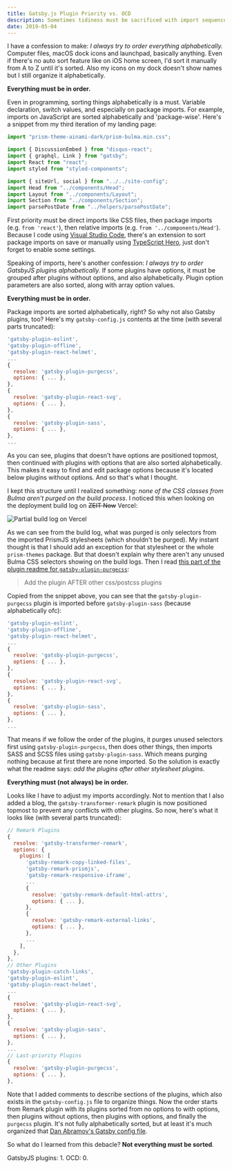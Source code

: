 ```yaml
---
title: Gatsby.js Plugin Priority vs. OCD
description: Sometimes tidiness must be sacrificed with import sequences
date: 2019-05-04
---
```


I have a confession to make: _I always try to order everything alphabetically._ Computer files, macOS dock icons and launchpad, basically anything. Even if there's no auto sort feature like on iOS home screen, I'd sort it manually from A to Z until it's sorted. Also my icons on my dock doesn't show names but I still organize it alphabetically.

**Everything must be in order.**

Even in programming, sorting things alphabetically is a must. Variable declaration, switch values, and especially on package imports. For example, imports on JavaScript are sorted alphabetically and 'package-wise'. Here's a snippet from my third iteration of my landing page:

```js
import "prism-theme-ainami-dark/prism-bulma.min.css";

import { DiscussionEmbed } from "disqus-react";
import { graphql, Link } from "gatsby";
import React from "react";
import styled from "styled-components";

import { siteUrl, social } from "../../site-config";
import Head from "../components/Head";
import Layout from "../components/Layout";
import Section from "../components/Section";
import parsePostDate from "../helpers/parsePostDate";
```

First priority must be direct imports like CSS files, then package imports (e.g. `from 'react'`), then relative imports (e.g. `from '../components/Head'`). Because I code using [Visual Studio Code](https://code.visualstudio.com), there's an extension to sort package imports on save or manually using [TypeScript Hero](https://marketplace.visualstudio.com/items?itemName=rbbit.typescript-hero), just don't forget to enable some settings.

Speaking of imports, here's another confession: _I always try to order GatsbyJS plugins alphabetically._ If some plugins have options, it must be grouped after plugins without options, and also alphabetically. Plugin option parameters are also sorted, along with array option values.

**Everything must be in order.**

Package imports are sorted alphabetically, right? So why not also Gatsby plugins, too? Here's my `gatsby-config.js` contents at the time (with several parts truncated):

```js
'gatsby-plugin-eslint',
'gatsby-plugin-offline',
'gatsby-plugin-react-helmet',
...
{
  resolve: 'gatsby-plugin-purgecss',
  options: { ... },
},
{
  resolve: 'gatsby-plugin-react-svg',
  options: { ... },
},
{
  resolve: 'gatsby-plugin-sass',
  options: { ... },
},
...
```

As you can see, plugins that doesn't have options are positioned topmost, then continued with plugins with options that are also sorted alphabetically. This makes it easy to find and edit package options because it's located below plugins without options. And so that's what I thought.

I kept this structure until I realized something: _none of the CSS classes from Bulma aren't purged on the build process_. I noticed this when looking on the deployment build log on ~~ZEIT Now~~ Vercel:

![Partial build log on Vercel](/images/build-log.png)

As we can see from the build log, what was purged is only selectors from the imported PrismJS stylesheets (which shouldn't be purged). My instant thought is that I should add an exception for that stylesheet or the whole `prism-themes` package. But that doesn't explain why there aren't any unused Bulma CSS selectors showing on the build logs. Then I read [this part of the plugin readme for `gatsby-plugin-purgecss`](https://github.com/anantoghosh/gatsby-plugin-purgecss#usage):

> Add the plugin AFTER other css/postcss plugins

Copied from the snippet above, you can see that the `gatsby-plugin-purgecss` plugin is imported before `gatsby-plugin-sass` (because alphabetically ofc):

```js {6,14}
'gatsby-plugin-eslint',
'gatsby-plugin-offline',
'gatsby-plugin-react-helmet',
...
{
  resolve: 'gatsby-plugin-purgecss',
  options: { ... },
},
{
  resolve: 'gatsby-plugin-react-svg',
  options: { ... },
},
{
  resolve: 'gatsby-plugin-sass',
  options: { ... },
},
...
```

That means if we follow the order of the plugins, it purges unused selectors first using `gatsby-plugin-purgecss`, then does other things, then imports SASS and SCSS files using `gatsby-plugin-sass`. Which means purging nothing because at first there are none imported. So the solution is exactly what the readme says: _add the plugins after other stylesheet plugins_.

**Everything must (not always) be in order.**

Looks like I have to adjust my imports accordingly. Not to mention that I also added a blog, the `gatsby-transformer-remark` plugin is now positioned topmost to prevent any conflicts with other plugins. So now, here's what it looks like (with several parts truncated):

```js
// Remark Plugins
{
  resolve: 'gatsby-transformer-remark',
  options: {
    plugins: [
      'gatsby-remark-copy-linked-files',
      'gatsby-remark-prismjs',
      'gatsby-remark-responsive-iframe',
      ...
      {
        resolve: 'gatsby-remark-default-html-attrs',
        options: { ... },
      },
      {
        resolve: 'gatsby-remark-external-links',
        options: { ... },
      },
      ...
    ],
  },
},
// Other Plugins
'gatsby-plugin-catch-links',
'gatsby-plugin-eslint',
'gatsby-plugin-react-helmet',
...
{
  resolve: 'gatsby-plugin-react-svg',
  options: { ... },
},
{
  resolve: 'gatsby-plugin-sass',
  options: { ... },
},
...
// Last-priority Plugins
{
  resolve: 'gatsby-plugin-purgecss',
  options: { ... },
},
```

Note that I added comments to describe sections of the plugins, which also exists in the `gatsby-config.js` file to organize things. Now the order starts from Remark plugin with its plugins sorted from no options to with options, then plugins without options, then plugins with options, and finally the `purgecss` plugin. It's not fully alphabetically sorted, but at least it's much organized that [Dan Abramov's Gatsby config file](https://github.com/gaearon/overreacted.io/blob/master/gatsby-config.js).

So what do I learned from this debacle? **Not everything must be sorted**.

GatsbyJS plugins: 1. OCD: 0.
